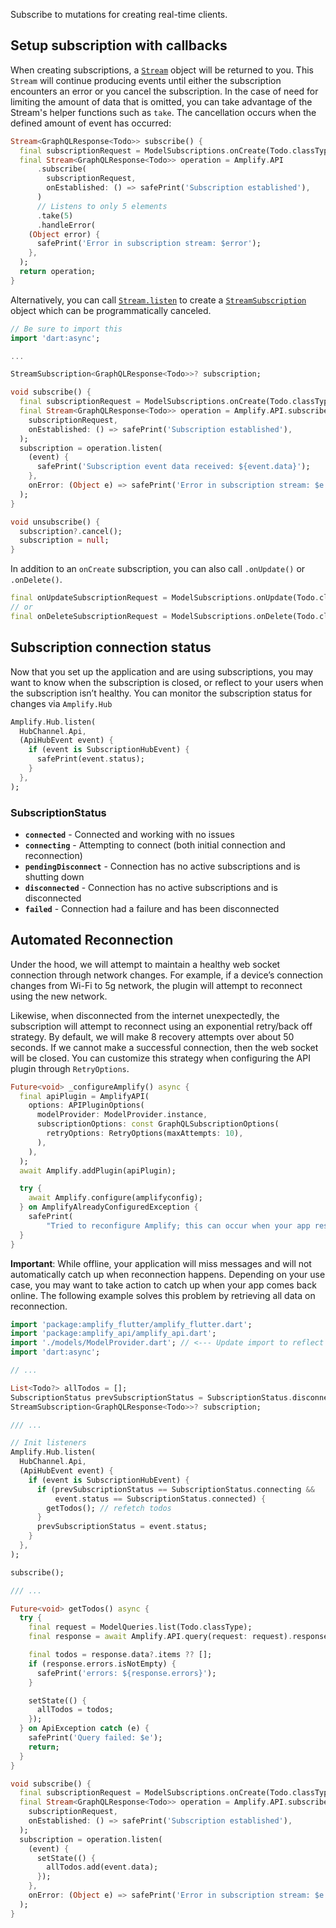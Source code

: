 Subscribe to mutations for creating real-time clients.

## Setup subscription with callbacks

When creating subscriptions, a [`Stream`](https://api.dart.dev/dart-async/Stream-class.html) object will be returned to you. This `Stream` will continue producing events until either the subscription encounters an error or you cancel the subscription. In the case of need for limiting the amount of data that is omitted, you can take advantage of the Stream's helper functions such as `take`. The cancellation occurs when the defined amount of event has occurred:

```dart
Stream<GraphQLResponse<Todo>> subscribe() {
  final subscriptionRequest = ModelSubscriptions.onCreate(Todo.classType);
  final Stream<GraphQLResponse<Todo>> operation = Amplify.API
      .subscribe(
        subscriptionRequest,
        onEstablished: () => safePrint('Subscription established'),
      )
      // Listens to only 5 elements
      .take(5)
      .handleError(
    (Object error) {
      safePrint('Error in subscription stream: $error');
    },
  );
  return operation;
}
```

Alternatively, you can call [`Stream.listen`](https://api.dart.dev/dart-async/Stream/listen.html) to create a [`StreamSubscription`](https://api.dart.dev/dart-async/StreamSubscription-class.html) object which can be programmatically canceled.

```dart
// Be sure to import this
import 'dart:async';

...

StreamSubscription<GraphQLResponse<Todo>>? subscription;

void subscribe() {
  final subscriptionRequest = ModelSubscriptions.onCreate(Todo.classType);
  final Stream<GraphQLResponse<Todo>> operation = Amplify.API.subscribe(
    subscriptionRequest,
    onEstablished: () => safePrint('Subscription established'),
  );
  subscription = operation.listen(
    (event) {
      safePrint('Subscription event data received: ${event.data}');
    },
    onError: (Object e) => safePrint('Error in subscription stream: $e'),
  );
}

void unsubscribe() {
  subscription?.cancel();
  subscription = null;
}
```

In addition to an `onCreate` subscription, you can also call `.onUpdate()` or `.onDelete()`.

```dart
final onUpdateSubscriptionRequest = ModelSubscriptions.onUpdate(Todo.classType);
// or
final onDeleteSubscriptionRequest = ModelSubscriptions.onDelete(Todo.classType);
```

## Subscription connection status

Now that you set up the application and are using subscriptions, you may want to know when the subscription is closed, or reflect to your users when the subscription isn’t healthy. You can monitor the subscription status for changes via `Amplify.Hub`

```dart
Amplify.Hub.listen(
  HubChannel.Api,
  (ApiHubEvent event) {
    if (event is SubscriptionHubEvent) {
      safePrint(event.status);
    }
  },
);
```

### SubscriptionStatus

- **`connected`** - Connected and working with no issues
- **`connecting`** - Attempting to connect (both initial connection and reconnection)
- **`pendingDisconnect`** - Connection has no active subscriptions and is shutting down
- **`disconnected`** - Connection has no active subscriptions and is disconnected
- **`failed`** - Connection had a failure and has been disconnected

## Automated Reconnection

Under the hood, we will attempt to maintain a healthy web socket connection through network changes. For example, if a device’s connection changes from Wi-Fi to 5g network, the plugin will attempt to reconnect using the new network.

Likewise, when disconnected from the internet unexpectedly, the subscription will attempt to reconnect using an exponential retry/back off strategy. By default, we will make 8 recovery attempts over about 50 seconds. If we cannot make a successful connection, then the web socket will be closed. You can customize this strategy when configuring the API plugin through `RetryOptions`.

```dart
Future<void> _configureAmplify() async {
  final apiPlugin = AmplifyAPI(
    options: APIPluginOptions(
      modelProvider: ModelProvider.instance,
      subscriptionOptions: const GraphQLSubscriptionOptions(
        retryOptions: RetryOptions(maxAttempts: 10),
      ),
    ),
  );
  await Amplify.addPlugin(apiPlugin);

  try {
    await Amplify.configure(amplifyconfig);
  } on AmplifyAlreadyConfiguredException {
    safePrint(
        "Tried to reconfigure Amplify; this can occur when your app restarts on Android.");
  }
}
```

<Callout>

**Important**: While offline, your application will miss messages and will not automatically catch up when reconnection happens. Depending on your use case, you may want to take action to catch up when your app comes back online. The following example solves this problem by retrieving all data on reconnection.

</Callout>

```dart
import 'package:amplify_flutter/amplify_flutter.dart';
import 'package:amplify_api/amplify_api.dart';
import './models/ModelProvider.dart'; // <--- Update import to reflect your project
import 'dart:async';

// ...

List<Todo?> allTodos = [];
SubscriptionStatus prevSubscriptionStatus = SubscriptionStatus.disconnected;
StreamSubscription<GraphQLResponse<Todo>>? subscription;

/// ...

// Init listeners
Amplify.Hub.listen(
  HubChannel.Api,
  (ApiHubEvent event) {
    if (event is SubscriptionHubEvent) {
      if (prevSubscriptionStatus == SubscriptionStatus.connecting &&
          event.status == SubscriptionStatus.connected) {
        getTodos(); // refetch todos
      }
      prevSubscriptionStatus = event.status;
    }
  },
);

subscribe();

/// ...

Future<void> getTodos() async {
  try {
    final request = ModelQueries.list(Todo.classType);
    final response = await Amplify.API.query(request: request).response;

    final todos = response.data?.items ?? [];
    if (response.errors.isNotEmpty) {
      safePrint('errors: ${response.errors}');
    }

    setState(() {
      allTodos = todos;
    });
  } on ApiException catch (e) {
    safePrint('Query failed: $e');
    return;
  }
}

void subscribe() {
  final subscriptionRequest = ModelSubscriptions.onCreate(Todo.classType);
  final Stream<GraphQLResponse<Todo>> operation = Amplify.API.subscribe(
    subscriptionRequest,
    onEstablished: () => safePrint('Subscription established'),
  );
  subscription = operation.listen(
    (event) {
      setState(() {
        allTodos.add(event.data);
      });
    },
    onError: (Object e) => safePrint('Error in subscription stream: $e'),
  );
}

```
